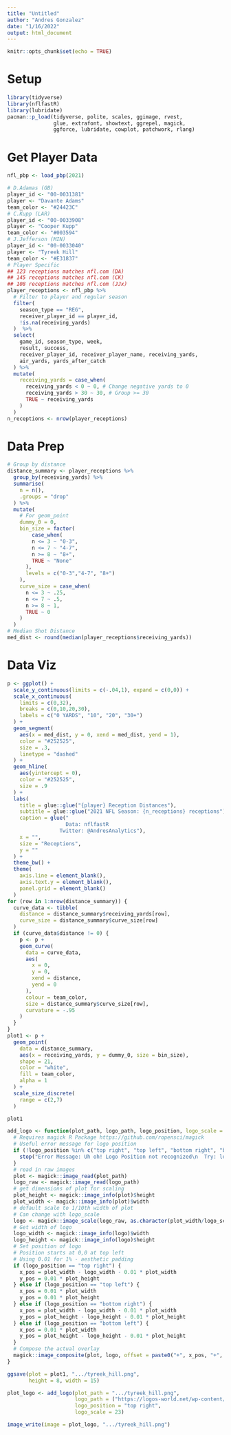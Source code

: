 ```yaml
---
title: "Untitled"
author: "Andres Gonzalez"
date: "1/16/2022"
output: html_document
---
```


```r
knitr::opts_chunk$set(echo = TRUE)
```

# Setup

```r
library(tidyverse)
library(nflfastR)
library(lubridate)
pacman::p_load(tidyverse, polite, scales, ggimage, rvest, 
               glue, extrafont, showtext, ggrepel, magick, 
               ggforce, lubridate, cowplot, patchwork, rlang)
```


# Get Player Data

```r
nfl_pbp <- load_pbp(2021)
```

```r
# D.Adamas (GB)
player_id <- "00-0031381"
player <- "Davante Adams"
team_color <- "#24423C"
# C.Kupp (LAR)
player_id <- "00-0033908"
player <- "Cooper Kupp"
team_color <- "#003594"
# J.Jefferson (MIN)
player_id <- "00-0033040"
player <- "Tyreek Hill"
team_color <- "#E31837"
# Player Specific
## 123 receptions matches nfl.com (DA)
## 145 receptions matches nfl.com (CK)
## 108 receptions matches nfl.com (JJx)
player_receptions <- nfl_pbp %>% 
  # Filter to player and regular season
  filter(
    season_type == "REG", 
    receiver_player_id == player_id,
    !is.na(receiving_yards)
  )  %>% 
  select(
    game_id, season_type, week,
    result, success,
    receiver_player_id, receiver_player_name, receiving_yards,
    air_yards, yards_after_catch
  ) %>% 
  mutate(
    receiving_yards = case_when(
      receiving_yards < 0 ~ 0, # Change negative yards to 0
      receiving_yards > 30 ~ 30, # Group >= 30
      TRUE ~ receiving_yards
    )
  )
n_receptions <- nrow(player_receptions)
```

# Data Prep

```r
# Group by distance
distance_summary <- player_receptions %>% 
  group_by(receiving_yards) %>% 
  summarise(
    n = n(),
    .groups = "drop"
  ) %>%
  mutate(
    # For geom_point
    dummy_0 = 0,
    bin_size = factor(
        case_when(
        n <= 3 ~ "0-3",
        n <= 7 ~ "4-7",
        n >= 8 ~ "8+",
        TRUE ~ "None"
      ),
      levels = c("0-3","4-7", "8+")
    ),
    curve_size = case_when(
      n <= 3 ~ .25,
      n <= 7 ~ .5,
      n >= 8 ~ 1,
      TRUE ~ 0
    )
  )
# Median Shot Distance
med_dist <- round(median(player_receptions$receiving_yards))
```


# Data Viz

```r
p <- ggplot() +
  scale_y_continuous(limits = c(-.04,1), expand = c(0,0)) +
  scale_x_continuous(
    limits = c(0,32),
    breaks = c(0,10,20,30),
    labels = c("0 YARDS", "10", "20", "30+")
  ) +
  geom_segment(
    aes(x = med_dist, y = 0, xend = med_dist, yend = 1),
    color = "#252525",
    size = .3,
    linetype = "dashed"
  ) +
  geom_hline(
    aes(yintercept = 0),
    color = "#252525",
    size = .9
  ) +
  labs(
    title = glue::glue("{player} Reception Distances"),
    subtitle = glue::glue("2021 NFL Season: {n_receptions} receptions"),
    caption = glue("
                   Data: nflfastR
                 Twitter: @AndresAnalytics"),
    x = "",
    size = "Receptions",
    y = ""
  ) +
  theme_bw() +
  theme(
    axis.line = element_blank(),
    axis.text.y = element_blank(),
    panel.grid = element_blank()
  )
for (row in 1:nrow(distance_summary)) {
  curve_data <- tibble(
    distance = distance_summary$receiving_yards[row],
    curve_size = distance_summary$curve_size[row]
  )
  if (curve_data$distance != 0) {
    p <- p +
    geom_curve(
      data = curve_data,
      aes(
        x = 0, 
        y = 0, 
        xend = distance, 
        yend = 0
      ), 
      colour = team_color, 
      size = distance_summary$curve_size[row],
      curvature = -.95
    )
  }
}
plot1 <- p +
  geom_point(
    data = distance_summary,
    aes(x = receiving_yards, y = dummy_0, size = bin_size),
    shape = 21,
    color = "white",
    fill = team_color,
    alpha = 1
  ) +
  scale_size_discrete(
    range = c(2,7)
  )

plot1
```


```r
add_logo <- function(plot_path, logo_path, logo_position, logo_scale = 10){
  # Requires magick R Package https://github.com/ropensci/magick
  # Useful error message for logo position
  if (!logo_position %in% c("top right", "top left", "bottom right", "bottom left")) {
    stop("Error Message: Uh oh! Logo Position not recognized\n  Try: logo_positon = 'top left', 'top right', 'bottom left', or 'bottom right'")
  }
  # read in raw images
  plot <- magick::image_read(plot_path)
  logo_raw <- magick::image_read(logo_path)
  # get dimensions of plot for scaling
  plot_height <- magick::image_info(plot)$height
  plot_width <- magick::image_info(plot)$width
  # default scale to 1/10th width of plot
  # Can change with logo_scale
  logo <- magick::image_scale(logo_raw, as.character(plot_width/logo_scale))
  # Get width of logo
  logo_width <- magick::image_info(logo)$width
  logo_height <- magick::image_info(logo)$height
  # Set position of logo
  # Position starts at 0,0 at top left
  # Using 0.01 for 1% - aesthetic padding
  if (logo_position == "top right") {
    x_pos = plot_width - logo_width - 0.01 * plot_width
    y_pos = 0.01 * plot_height
  } else if (logo_position == "top left") {
    x_pos = 0.01 * plot_width
    y_pos = 0.01 * plot_height
  } else if (logo_position == "bottom right") {
    x_pos = plot_width - logo_width - 0.01 * plot_width
    y_pos = plot_height - logo_height - 0.01 * plot_height
  } else if (logo_position == "bottom left") {
    x_pos = 0.01 * plot_width
    y_pos = plot_height - logo_height - 0.01 * plot_height
  }
  # Compose the actual overlay
  magick::image_composite(plot, logo, offset = paste0("+", x_pos, "+", y_pos))
}
```



```r
ggsave(plot = plot1, ".../tyreek_hill.png",
       height = 8, width = 15)
```

```r
plot_logo <- add_logo(plot_path = ".../tyreek_hill.png",
                      logo_path = ("https://logos-world.net/wp-content/uploads/2020/05/Kansas-City-Chiefs-Logo-1972-present.png"),
                      logo_position = "top right",
                      logo_scale = 23)
```


```r
image_write(image = plot_logo, ".../tyreek_hill.png")
```
